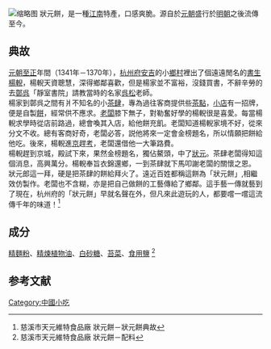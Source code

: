 {{refimprove|time=2015-11-15T05:56:40+00:00}}
[[File:狀元餅1.png|缩略图]]
狀元餅，是一種[[江南|江南]]特產，口感爽脆。源自於[[元朝|元朝]]盛行於[[明朝|明朝]]之後流傳至今。

== 典故 ==
[[元朝|元朝]][[至正|至正]]年間（1341年－1370年），[[杭州府|杭州府]][[安吉|安吉]]的小[[鄉村|鄉村]]裡出了個遠遠閒名的[[書生|書生]][[楊輗|楊輗]]，楊輗天資聰慧，深得鄉鄰喜歡，但是楊家並不富裕，沒錢買書，不辭辛勞的去[[鄣呉|鄣呉]]「靜室書院」請教當時的名家[[呉松|呉松]]老師。<br>
楊家到鄣呉之間有爿不知名的小[[茶肆|茶肆]]，專為過往客商提供些[[茶點|茶點]]，[[商店|小店]]有一招牌，便是自製[[餅|餅]]，經常供不應求。[[老闆|老闆]]膝下無子，對勒奮好學的楊輗很是喜愛。每當楊輗求學時從店前路過，總會喚其入店，給他餅充飢。老闆知道楊輗家境不好，從來分文不收。總有客商好奇，老闆必答，説他將來一定會金榜題名，所以情願把餅給他吃。後來，楊輗進[[京城|京]]趕[[考試|考]]，老闆還借他一大筆路費。<br>
楊輗趕到京城，殿試下來，果然金榜題名，獨佔鰲頭，中了[[狀元|狀元]]。茶肆老闆得知這個消息，高興萬分。楊輗奉旨衣錦還鄉，一到茶肆就下馬叩謝老闆的關懷之恩。<br>
狀元郎這一拜，硬是把茶肆的餅給拜火了。遠近百姓都稱這餅為「狀元餅」,相繼效仿製作。老闆也不含糊，亦是把自己做餅的工藝傳給了鄉鄰。這手藝一傳就藝到了現在，杭州府的「狀元餅」早就名聲在外，但凡來此遊玩的人，都要嚐一嚐這流傳千年的味道！<ref>慈溪市天元維特食品廠 狀元餅－狀元餅典故</ref>

== 成分 ==
[[精麵粉|精麵粉]]、[[精煉植物油|精煉植物油]]、[[白砂糖|白砂糖]]、[[苔菜|苔菜]]、[[食用鹽|食用鹽]] <ref>慈溪市天元維特食品廠 狀元餅－配料</ref>

== 参考文献 ==
{{Reflist}}
[[Category:中國小吃|Category:中國小吃]]